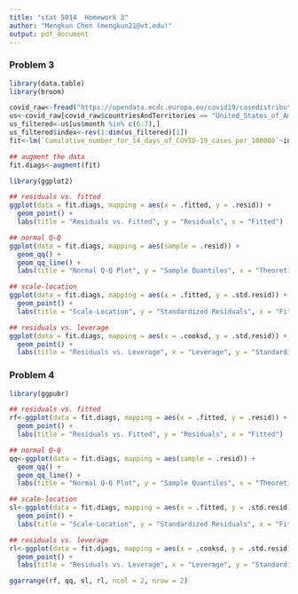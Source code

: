 ```yaml
---
title: "stat 5014  Homework 3"
author: "Mengkun Chen (mengkun21@vt.edu)"
output: pdf_document
---
```


### Problem 3

```r
library(data.table)
library(broom)

covid_raw<-fread("https://opendata.ecdc.europa.eu/covid19/casedistribution/csv")
us<-covid_raw[covid_raw$countriesAndTerritories == "United_States_of_America",]
us_filtered<-us[us$month %in% c(6:7),]
us_filtered$index<-rev(1:dim(us_filtered)[1])
fit<-lm(`Cumulative_number_for_14_days_of_COVID-19_cases_per_100000`~index, data = us_filtered)

## augment the data
fit.diags<-augment(fit)
```

```r
library(ggplot2)

## residuals vs. fitted
ggplot(data = fit.diags, mapping = aes(x = .fitted, y = .resid)) + 
  geom_point() + 
  labs(title = "Residuals vs. Fitted", y = "Residuals", x = "Fitted")

## normal Q-Q
ggplot(data = fit.diags, mapping = aes(sample = .resid)) + 
  geom_qq() + 
  geom_qq_line() + 
  labs(title = "Normal Q-Q Plot", y = "Sample Quantiles", x = "Theoretical Quantiles")

## scale-location
ggplot(data = fit.diags, mapping = aes(x = .fitted, y = .std.resid)) + 
  geom_point() + 
  labs(title = "Scale-Location", y = "Standardized Residuals", x = "Fitted")

## residuals vs. leverage
ggplot(data = fit.diags, mapping = aes(x = .cooksd, y = .std.resid)) + 
  geom_point() + 
  labs(title = "Residuals vs. Leverage", x = "Leverage", y = "Standardized Residuals")
```



### Problem 4

```r
library(ggpubr)

## residuals vs. fitted
rf<-ggplot(data = fit.diags, mapping = aes(x = .fitted, y = .resid)) + 
  geom_point() + 
  labs(title = "Residuals vs. Fitted", y = "Residuals", x = "Fitted")

## normal Q-Q
qq<-ggplot(data = fit.diags, mapping = aes(sample = .resid)) + 
  geom_qq() + 
  geom_qq_line() + 
  labs(title = "Normal Q-Q Plot", y = "Sample Quantiles", x = "Theoretical Quantiles")

## scale-location
sl<-ggplot(data = fit.diags, mapping = aes(x = .fitted, y = .std.resid)) + 
  geom_point() + 
  labs(title = "Scale-Location", y = "Standardized Residuals", x = "Fitted")

## residuals vs. leverage
rl<-ggplot(data = fit.diags, mapping = aes(x = .cooksd, y = .std.resid)) + 
  geom_point() + 
  labs(title = "Residuals vs. Leverage", x = "Leverage", y = "Standardized Residuals")

ggarrange(rf, qq, sl, rl, ncol = 2, nrow = 2)
```